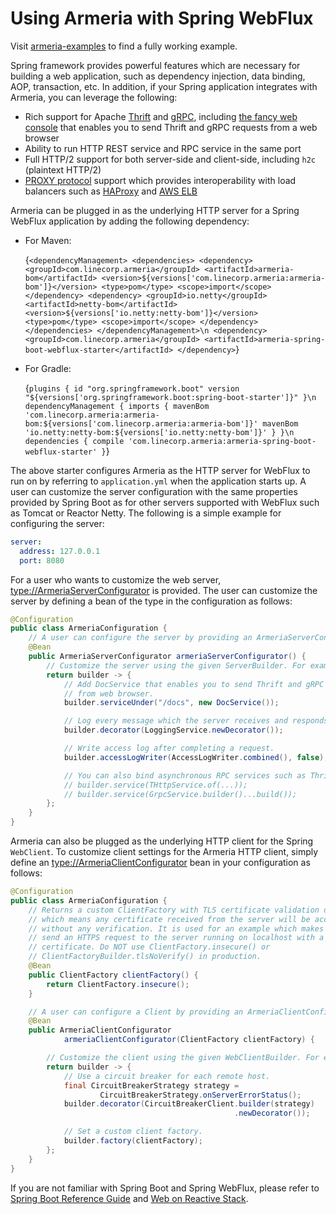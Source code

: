 
# Using Armeria with Spring WebFlux

<Tip>

Visit [armeria-examples](https://github.com/line/armeria-examples) to find a fully working example.

</Tip>

Spring framework provides powerful features which are necessary for building a web application, such as
dependency injection, data binding, AOP, transaction, etc. In addition, if your Spring application integrates
with Armeria, you can leverage the following:
- Rich support for Apache [Thrift](https://thrift.apache.org/) and [gRPC](https://grpc.io/),
  including [the fancy web console](/docs/server-docservice) that enables you to send Thrift and gRPC requests
  from a web browser
- Ability to run HTTP REST service and RPC service in the same port
- Full HTTP/2 support for both server-side and client-side, including `h2c` (plaintext HTTP/2)
- [PROXY protocol](https://www.haproxy.org/download/1.8/doc/proxy-protocol.txt) support which provides
  interoperability with load balancers such as [HAProxy](https://www.haproxy.org/) and
  [AWS ELB](https://aws.amazon.com/elasticloadbalancing/)

Armeria can be plugged in as the underlying HTTP server for a Spring WebFlux application by adding
the following dependency:
- For Maven:

  <CodeBlock language="xml">{`
  <dependencyManagement>
    <dependencies>
      <dependency>
        <groupId>com.linecorp.armeria</groupId>
        <artifactId>armeria-bom</artifactId>
        <version>${versions['com.linecorp.armeria:armeria-bom']}</version>
        <type>pom</type>
        <scope>import</scope>
      </dependency>
      <dependency>
        <groupId>io.netty</groupId>
        <artifactId>netty-bom</artifactId>
        <version>${versions['io.netty:netty-bom']}</version>
        <type>pom</type>
        <scope>import</scope>
      </dependency>
    </dependencies>
  </dependencyManagement>\n
  <dependency>
      <groupId>com.linecorp.armeria</groupId>
      <artifactId>armeria-spring-boot-webflux-starter</artifactId>
  </dependency>
  `}</CodeBlock>

- For Gradle:

  <CodeBlock language="groovy">{`
  plugins {
      id "org.springframework.boot" version "${versions['org.springframework.boot:spring-boot-starter']}"
  }\n
  dependencyManagement {
      imports {
          mavenBom 'com.linecorp.armeria:armeria-bom:${versions['com.linecorp.armeria:armeria-bom']}'
          mavenBom 'io.netty:netty-bom:${versions['io.netty:netty-bom']}'
      }
  }\n
  dependencies {
      compile 'com.linecorp.armeria:armeria-spring-boot-webflux-starter'
  }
  `}</CodeBlock>

The above starter configures Armeria as the HTTP server for WebFlux to run on by referring to `application.yml`
when the application starts up. A user can customize the server configuration with the same properties
provided by Spring Boot as for other servers supported with WebFlux such as Tomcat or Reactor Netty.
The following is a simple example for configuring the server:

```yaml
server:
  address: 127.0.0.1
  port: 8080
```

For a user who wants to customize the web server, <type://ArmeriaServerConfigurator> is provided.
The user can customize the server by defining a bean of the type in the configuration as follows:

```java
@Configuration
public class ArmeriaConfiguration {
    // A user can configure the server by providing an ArmeriaServerConfigurator bean.
    @Bean
    public ArmeriaServerConfigurator armeriaServerConfigurator() {
        // Customize the server using the given ServerBuilder. For example:
        return builder -> {
            // Add DocService that enables you to send Thrift and gRPC requests
            // from web browser.
            builder.serviceUnder("/docs", new DocService());

            // Log every message which the server receives and responds.
            builder.decorator(LoggingService.newDecorator());

            // Write access log after completing a request.
            builder.accessLogWriter(AccessLogWriter.combined(), false);

            // You can also bind asynchronous RPC services such as Thrift and gRPC:
            // builder.service(THttpService.of(...));
            // builder.service(GrpcService.builder()...build());
        };
    }
}
```

Armeria can also be plugged as the underlying HTTP client for the Spring `WebClient`. To customize
client settings for the Armeria HTTP client, simply define an <type://ArmeriaClientConfigurator> bean
in your configuration as follows:

```java
@Configuration
public class ArmeriaConfiguration {
    // Returns a custom ClientFactory with TLS certificate validation disabled,
    // which means any certificate received from the server will be accepted
    // without any verification. It is used for an example which makes the client
    // send an HTTPS request to the server running on localhost with a self-signed
    // certificate. Do NOT use ClientFactory.insecure() or
    // ClientFactoryBuilder.tlsNoVerify() in production.
    @Bean
    public ClientFactory clientFactory() {
        return ClientFactory.insecure();
    }

    // A user can configure a Client by providing an ArmeriaClientConfigurator bean.
    @Bean
    public ArmeriaClientConfigurator
            armeriaClientConfigurator(ClientFactory clientFactory) {

        // Customize the client using the given WebClientBuilder. For example:
        return builder -> {
            // Use a circuit breaker for each remote host.
            final CircuitBreakerStrategy strategy =
                    CircuitBreakerStrategy.onServerErrorStatus();
            builder.decorator(CircuitBreakerClient.builder(strategy)
                                                  .newDecorator());

            // Set a custom client factory.
            builder.factory(clientFactory);
        };
    }
}
```

<Tip>

If you are not familiar with Spring Boot and Spring WebFlux, please refer to
[Spring Boot Reference Guide](https://docs.spring.io/spring-boot/docs/current/reference/html/) and
[Web on Reactive Stack](https://docs.spring.io/spring/docs/current/spring-framework-reference/web-reactive.html).

</Tip>
